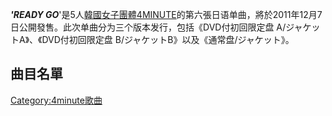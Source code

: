 {{unreferenced|time=2012-07-13T00:17:45+00:00}}
{{Infobox song
| name       = READY GO
| type       = 單曲
| image      = 
| artist     = [[4minute|4MINUTE]]
| alt        = 
| released   = 2011年12月7日
| recorded   = 
| genre      = [[Dance_Pop|Dance Pop]]
| length     = 
| label      = [[Far_Eastern_Tribe_Records|Far Eastern Tribe Records]]
| producer   = 
| prev_title = [[HEART_TO_HEART|HEART TO HEART]]
| prev_year  = 2011
| next_title = [[Love_Tension|Love Tension]]
| next_year  = 2012
| misc       = 
}}
''''''READY GO''''''是5人[[韓國|韓國]][[女子團體|女子團體]][[4minute|4MINUTE]]的第六張日语单曲，將於2011年12月7日公開發售。此次单曲分为三个版本发行，包括《DVD付初回限定盘 A/ジャケットA》、《DVD付初回限定盘 B/ジャケットB》以及《通常盘/ジャケット》。
==曲目名單==
{{Track listing
| collapsed       = no
| headline        = 初回限定A盘&初回限定B盘&通常盘 - CD 
| extra_column    =
| total_length    =  
| all_writing     =
| all_lyrics      =
| all_music       =

| title1          = READY GO
| note1           =
| writer1         = 
| lyrics1         = Rina Moon
| music1          = Jang Jun-Ho, Gong Hyun-Sik
| extra1          =
| length1         = 

| title2          = SWEET SUGA HONEY! (JAPANESE VERSION)
| note 2          =
| writer2         = 
| lyrics2         = Rina Moon
| music2          = Jang Jun-Ho, Gong Hyun-Sik
| extra2          =
| length2         = 

| title3          = READY GO （KARAOKE VERSION）
| note3           =
| writer3         = 
| lyrics3         = Jang Jun-Ho, Gong Hyun-Sik, Leemssang, 徐在宇, 金泰浩
| music3          = Jang Jun-Ho, Gong Hyun-Sik
| extra3          =
| length3         = 
}}

{{Track listing
 | collapsed      = no
 | headline       = 初回限定A盘 - DVD 
 | extra_column   = 
 | title1         = READY GO (MUSIC VIDEO)
 | note1          = 
 | title2         = READY GO (MAKING VIDEO)
 | note2          = 
 }}
  
 {{Track listing
 | collapsed       = no
 | headline        = 初回限定B盘 - DVD
 | extra_column    = 
 | all_writing     = 
 | all_lyrics      = 
 | all_music       = 
 | title1          = READY GO (MUSIC VIDEO -DANCE VERSION-)
 | note1           = 
 }}

{{4minute}}
[[Category:4minute歌曲|Category:4minute歌曲]]